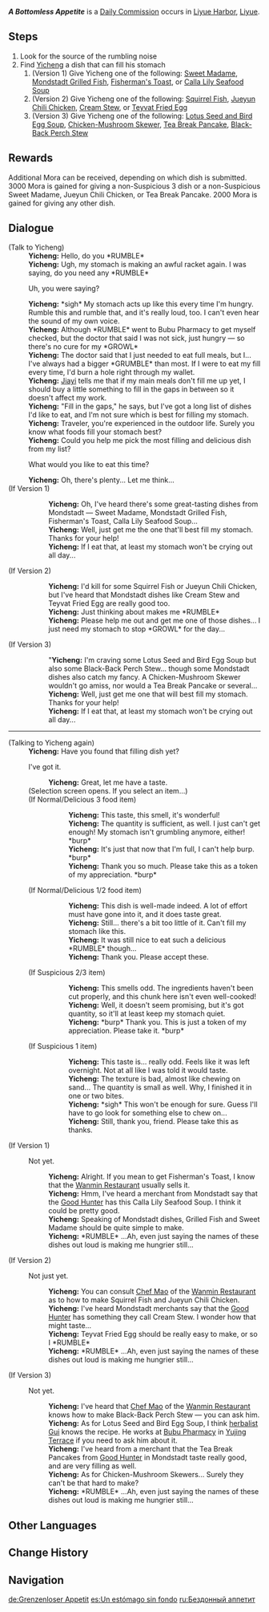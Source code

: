 {{Quest Infobox
|id            = 22200
|image         = NPC Location Yicheng Context.png <!--nothing special about comm, so recycle-->
|type          = Commission
|summary       = The Traveler helps Yicheng fill his stomach by providing him some food.
|startLocation = [[Liyue Harbor]], [[Liyue]]
|region        = Liyue
|area          = Sea of Clouds
|subarea       = Liyue Harbor
|characters    = Traveler; Yicheng
|npc           = Yicheng
|other         = 
* AR-Dependent Rewards
* Additional Rewards:<br/>{{Card|Mora|3,000|note=for 3{{star}} dishes and Sweet Madame, Jueyun Chili Chicken, or Tea Break Pancake}}{{Card|Mora|2,000|note=for all other dishes}}
}}
'''''A Bottomless Appetite''''' is a [[Daily Commission]] occurs in [[Liyue Harbor]], [[Liyue]].

==Steps==
# Look for the source of the rumbling noise
# Find [[Yicheng]] a dish that can fill his stomach
## (Version 1) Give Yicheng one of the following: [[Sweet Madame]], [[Mondstadt Grilled Fish]], [[Fisherman's Toast]], or [[Calla Lily Seafood Soup]]
## (Version 2) Give Yicheng one of the following: [[Squirrel Fish]], [[Jueyun Chili Chicken]], [[Cream Stew]], or [[Teyvat Fried Egg]]
##(Version 3) Give Yicheng one of the following: [[Lotus Seed and Bird Egg Soup]], [[Chicken-Mushroom Skewer]], [[Tea Break Pancake]], [[Black-Back Perch Stew]]

==Rewards==
{{Commission Rewards|low}}

Additional Mora can be received, depending on which dish is submitted. 3000 Mora is gained for giving a non-Suspicious 3{{star}} dish or a non-Suspicious Sweet Madame, Jueyun Chili Chicken, or Tea Break Pancake. 2000 Mora is gained for giving any other dish.

==Dialogue==
{{Quest Description|Yicheng, who patrols [[Liyue Harbor#Feiyun Slope|Feiyun Slope]], seems to have grown so hungry that his stomach can no longer bear it...}}
{{Dialogue start}}
;(Talk to Yicheng)
:'''Yicheng:''' Hello, do you *RUMBLE*
:'''Yicheng:''' Ugh, my stomach is making an awful racket again. I was saying, do you need any *RUMBLE*
:{{DIcon}} Uh, you were saying?
:'''Yicheng:''' *sigh* My stomach acts up like this every time I'm hungry. Rumble this and rumble that, and it's really loud, too. I can't even hear the sound of my own voice.
:'''Yicheng:''' Although *RUMBLE* went to Bubu Pharmacy to get myself checked, but the doctor that said I was not sick, just hungry &mdash; so there's no cure for my *GROWL*
:'''Yicheng:''' The doctor said that I just needed to eat full meals, but I... I've always had a bigger *GRUMBLE* than most. If I were to eat my fill every time, I'd burn a hole right through my wallet.
:'''Yicheng:''' [[Jiayi]] tells me that if my main meals don't fill me up yet, I should buy a little something to fill in the gaps in between so it doesn't affect my work.
:'''Yicheng:''' "Fill in the gaps," he says, but I've got a long list of dishes I'd like to eat, and I'm not sure which is best for filling my stomach.
:'''Yicheng:''' Traveler, you're experienced in the outdoor life. Surely you know what foods fill your stomach best?
:'''Yicheng:''' Could you help me pick the most filling and delicious dish from my list?
:{{DIcon}} What would you like to eat this time?
:'''Yicheng:''' Oh, there's plenty... Let me think...
;(If Version 1)
::'''Yicheng:''' Oh, I've heard there's some great-tasting dishes from Mondstadt &mdash; Sweet Madame, Mondstadt Grilled Fish, Fisherman's Toast, Calla Lily Seafood Soup...
::'''Yicheng:''' Well, just get me the one that'll best fill my stomach. Thanks for your help!
::'''Yicheng:''' If I eat that, at least my stomach won't be crying out all day...
;(If Version 2)
::'''Yicheng:''' I'd kill for some Squirrel Fish or Jueyun Chili Chicken, but I've heard that Mondstadt dishes like Cream Stew and Teyvat Fried Egg are really good too.
::'''Yicheng:''' Just thinking about makes me *RUMBLE*
::'''Yicheng:''' Please help me out and get me one of those dishes... I just need my stomach to stop *GROWL* for the day...
;(If Version 3)
::"'''Yicheng:''' I'm craving some Lotus Seed and Bird Egg Soup but also some Black-Back Perch Stew... though some Mondstadt dishes also catch my fancy. A Chicken-Mushroom Skewer wouldn't go amiss, nor would a Tea Break Pancake or several...
::'''Yicheng:''' Well, just get me one that will best fill my stomach. Thanks for your help!
::'''Yicheng:''' If I eat that, at least my stomach won't be crying out all day...
----
;(Talking to Yicheng again)
:'''Yicheng:''' Have you found that filling dish yet?
:{{DIcon}} I've got it.
::'''Yicheng:''' Great, let me have a taste.
:;(Selection screen opens. If you select an item...)
:;(If Normal/Delicious 3{{star}} food item)
:::'''Yicheng:''' This taste, this smell, it's wonderful!
:::'''Yicheng:''' The quantity is sufficient, as well. I just can't get enough! My stomach isn't grumbling anymore, either! *burp*
:::'''Yicheng:''' It's just that now that I'm full, I can't help burp. *burp*
:::'''Yicheng:''' Thank you so much. Please take this as a token of my appreciation. *burp*
:;(If Normal/Delicious 1{{star}}/2{{star}} food item)
:::'''Yicheng:''' This dish is well-made indeed. A lot of effort must have gone into it, and it does taste great.
:::'''Yicheng:''' Still... there's a bit too little of it. Can't fill my stomach like this.
:::'''Yicheng:''' It was still nice to eat such a delicious *RUMBLE* though...
:::'''Yicheng:''' Thank you. Please accept these.
:;(If Suspicious 2{{star}}/3{{star}} item)
:::'''Yicheng:''' This smells odd. The ingredients haven't been cut properly, and this chunk here isn't even well-cooked!
:::'''Yicheng:''' Well, it doesn't seem promising, but it's got quantity, so it'll at least keep my stomach quiet.
:::'''Yicheng:''' *burp* Thank you. This is just a token of my appreciation. Please take it. *burp*
:;(If Suspicious 1{{star}} item)
:::'''Yicheng:''' This taste is... really odd. Feels like it was left overnight. Not at all like I was told it would taste.
:::'''Yicheng:''' The texture is bad, almost like chewing on sand... The quantity is small as well. Why, I finished it in one or two bites.
:::'''Yicheng:''' *sigh* This won't be enough for sure. Guess I'll have to go look for something else to chew on...
:::'''Yicheng:''' Still, thank you, friend. Please take this as thanks.
;(If Version 1)
:{{DIcon}} Not yet.
::'''Yicheng:''' Alright. If you mean to get Fisherman's Toast, I know that the [[Wanmin Restaurant]] usually sells it.
::'''Yicheng:''' Hmm, I've heard a merchant from Mondstadt say that the [[Good Hunter]] has this Calla Lily Seafood Soup. I think it could be pretty good.
::'''Yicheng:''' Speaking of Mondstadt dishes, Grilled Fish and Sweet Madame should be quite simple to make.
::'''Yicheng:''' *RUMBLE* ...Ah, even just saying the names of these dishes out loud is making me hungrier still...
;(If Version 2)
:{{DIcon}} Not just yet.
::'''Yicheng:''' You can consult [[Chef Mao]] of the [[Wanmin Restaurant]] as to how to make Squirrel Fish and Jueyun Chili Chicken.
::'''Yicheng:''' I've heard Mondstadt merchants say that the [[Good Hunter]] has something they call Cream Stew. I wonder how that might taste...
::'''Yicheng:''' Teyvat Fried Egg should be really easy to make, or so I *RUMBLE*
::'''Yicheng:''' *RUMBLE* ...Ah, even just saying the names of these dishes out loud is making me hungrier still...
;(If Version 3)
:{{DIcon}} Not yet.
::'''Yicheng:''' I've heard that [[Chef Mao]] of the [[Wanmin Restaurant]] knows how to make Black-Back Perch Stew &mdash; you can ask him.
::'''Yicheng:''' As for Lotus Seed and Bird Egg Soup, I think [[herbalist Gui]] knows the recipe. He works at [[Bubu Pharmacy]] in [[Yujing Terrace]] if you need to ask him about it.
::'''Yicheng:''' I've heard from a merchant that the Tea Break Pancakes from [[Good Hunter]] in Mondstadt taste really good, and are very filling as well.
::'''Yicheng:''' As for Chicken-Mushroom Skewers... Surely they can't be that hard to make?
::'''Yicheng:''' *RUMBLE* ...Ah, even just saying the names of these dishes out loud is making me hungrier still...
{{Dialogue end}}

==Other Languages==
{{Other Languages
|en      = A Bottomless Appetite
|zhs     = 无底之胃
|zhs_rm  = Wúdǐ zhī Wèi
|zht     = 無底之胃
|zht_rm  = Wúdǐ zhī Wèi
|zh_tl   = Bottomless Stomach
|ja      = 底なし胃袋
|ja_rm   = Sokonashi Ibukuro
|ja_tl   = A Bottomless Stomach
|ko      = 블랙홀 같은 위
|ko_tl   = A Blackhole-Like Stomach
|es      = Un estómago sin fondo
|es_tl   = A Bottomless Stomach
|fr      = Un appétit dérangeant
|fr_tl   = A Disturbing Appetite
|ru      = Бездонный аппетит
|ru_tl   = A Bottomless Appetite
|th      = กระเพาะที่เติมไม่เต็ม
|th_rm   = Krapho thi Toem Mai Tem
|th_tl   = A Bottomless Stomach
|vi      = Dạ Dày Không Đáy
|vi_tl   = A Bottomless Stomach
|de      = Grenzenloser Appetit
|de_tl   = Bottomless Appetite
|id      = Perut Tak Berdasar
|id_tl   = A Bottomless Stomach
|pt      = Um Apetite Infinito
|pt_tl   = An Infinite Appetite
|tr      = Bitmez Tükenmez İştah
|tr_tl   = 
|it      = Un appetito insaziabile
|it_tl   = 
}}

==Change History==
{{Change History|1.0}}
==Navigation==
{{Commission Navbox|Liyue|Standalone}}

[[de:Grenzenloser Appetit]]
[[es:Un estómago sin fondo]]
[[ru:Бездонный аппетит]]